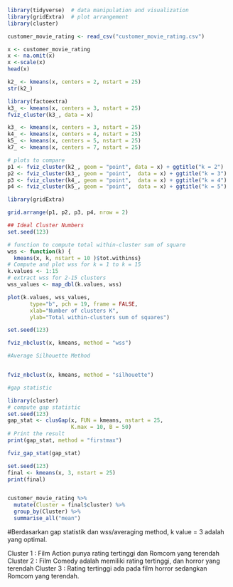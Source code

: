 ```r
library(tidyverse)  # data manipulation and visualization
library(gridExtra)  # plot arrangement
library(cluster)

```

```r
customer_movie_rating <- read_csv("customer_movie_rating.csv")
```
```r
x <- customer_movie_rating
x <- na.omit(x)
x <-scale(x)
head(x)
```
```r
k2_ <- kmeans(x, centers = 2, nstart = 25)
str(k2_)
```
```r
library(factoextra)
k3_ <- kmeans(x, centers = 3, nstart = 25)
fviz_cluster(k3_, data = x)

```
```r
k3_ <- kmeans(x, centers = 3, nstart = 25)
k4_ <- kmeans(x, centers = 4, nstart = 25)
k5_ <- kmeans(x, centers = 5, nstart = 25)
k7_ <- kmeans(x, centers = 7, nstart = 25)

# plots to compare
p1 <- fviz_cluster(k2_, geom = "point", data = x) + ggtitle("k = 2")
p2 <- fviz_cluster(k3_, geom = "point",  data = x) + ggtitle("k = 3")
p3 <- fviz_cluster(k4_, geom = "point",  data = x) + ggtitle("k = 4")
p4 <- fviz_cluster(k5_, geom = "point",  data = x) + ggtitle("k = 5")

library(gridExtra)

grid.arrange(p1, p2, p3, p4, nrow = 2)
```
```r
## Ideal Cluster Numbers
set.seed(123)

# function to compute total within-cluster sum of square 
wss <- function(k) {
  kmeans(x, k, nstart = 10 )$tot.withinss}
# Compute and plot wss for k = 1 to k = 15
k.values <- 1:15
# extract wss for 2-15 clusters
wss_values <- map_dbl(k.values, wss)

plot(k.values, wss_values,
       type="b", pch = 19, frame = FALSE, 
       xlab="Number of clusters K",
       ylab="Total within-clusters sum of squares")
```




```r
set.seed(123)

fviz_nbclust(x, kmeans, method = "wss")
```

```r
#Average Silhouette Method


fviz_nbclust(x, kmeans, method = "silhouette")
```
```r

#gap statistic

library(cluster)
# compute gap statistic
set.seed(123)
gap_stat <- clusGap(x, FUN = kmeans, nstart = 25,
                    K.max = 10, B = 50)
# Print the result
print(gap_stat, method = "firstmax")

```
```r
fviz_gap_stat(gap_stat)
```
```r
set.seed(123)
final <- kmeans(x, 3, nstart = 25)
print(final)


customer_movie_rating %>%
  mutate(Cluster = final$cluster) %>%
  group_by(Cluster) %>%
  summarise_all("mean")
```
#Berdasarkan gap statistik dan wss/averaging method, k value = 3 adalah yang optimal.

Cluster 1 : Film Action punya rating tertinggi  dan Romcom yang terendah
Cluster 2 : Film Comedy adalah memiliki rating tertinggi, dan horror yang terendah
Cluster 3 : Rating tertinggi ada pada film horror sedangkan Romcom yang terendah.



